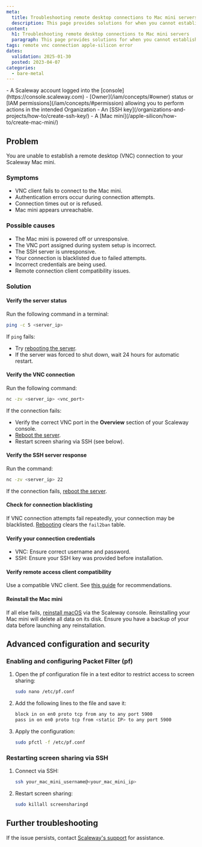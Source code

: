 ```yaml
---
meta:
  title: Troubleshooting remote desktop connections to Mac mini servers
  description: This page provides solutions for when you cannot establish a remote desktop connection to your Mac mini.
content:
  h1: Troubleshooting remote desktop connections to Mac mini servers
  paragraph: This page provides solutions for when you cannot establish a remote desktop connection to your Mac mini.
tags: remote vnc connection apple-silicon error
dates:
  validation: 2025-01-30
  posted: 2023-04-07
categories:
  - bare-metal
---
```


<Macro id="requirements" />
- A Scaleway account logged into the [console](https://console.scaleway.com)
- [Owner](/iam/concepts/#owner) status or [IAM permissions](/iam/concepts/#permission) allowing you to perform actions in the intended Organization
- An [SSH key](/organizations-and-projects/how-to/create-ssh-key/)
- A [Mac mini](/apple-silicon/how-to/create-mac-mini/)

## Problem
You are unable to establish a remote desktop (VNC) connection to your Scaleway Mac mini.

### Symptoms
- VNC client fails to connect to the Mac mini.
- Authentication errors occur during connection attempts.
- Connection times out or is refused.
- Mac mini appears unreachable.

### Possible causes
- The Mac mini is powered off or unresponsive.
- The VNC port assigned during system setup is incorrect.
- The SSH server is unresponsive.
- Your connection is blacklisted due to failed attempts.
- Incorrect credentials are being used.
- Remote connection client compatibility issues.

### Solution

#### Verify the server status
Run the following command in a terminal:
```sh
ping -c 5 <server_ip>
```
If `ping` fails:
- Try [rebooting the server](/apple-silicon/how-to/reboot-mac-mini/).
- If the server was forced to shut down, wait 24 hours for automatic restart.

#### Verify the VNC connection
Run the following command:
```sh
nc -zv <server_ip> <vnc_port>
```
If the connection fails:
- Verify the correct VNC port in the **Overview** section of your Scaleway console.
- [Reboot the server](/apple-silicon/how-to/reboot-mac-mini/).
- Restart screen sharing via SSH (see below).

#### Verify the SSH server response
Run the command:
```sh
nc -zv <server_ip> 22
```
If the connection fails, [reboot the server](/apple-silicon/how-to/reboot-mac-mini/).

#### Check for connection blacklisting
If VNC connection attempts fail repeatedly, your connection may be blacklisted. [Rebooting](/apple-silicon/how-to/reboot-mac-mini/) clears the `fail2ban` table.

#### Verify your connection credentials
- VNC: Ensure correct username and password.
- SSH: Ensure your SSH key was provided before installation.

#### Verify remote access client compatibility
Use a compatible VNC client. See [this guide](/apple-silicon/how-to/access-remote-desktop-mac-mini/#comparison-matrix-of-remote-desktop-clients) for recommendations.

#### Reinstall the Mac mini
If all else fails, [reinstall macOS](/apple-silicon/how-to/reinstall-mac-mini/) via the Scaleway console. 
<Message type="important">
  Reinstalling your Mac mini will delete all data on its disk. Ensure you have a backup of your data before launching any reinstallation.
</Message>

## Advanced configuration and security

### Enabling and configuring Packet Filter (pf)
1. Open the pf configuration file in a text editor to restrict access to screen sharing:
    ```sh
    sudo nano /etc/pf.conf
    ```
2. Add the following lines to the file and save it:
    ```sh
    block in on en0 proto tcp from any to any port 5900
    pass in on en0 proto tcp from <static IP> to any port 5900
    ```
3. Apply the configuration:
    ```sh
    sudo pfctl -f /etc/pf.conf
    ```

### Restarting screen sharing via SSH
1. Connect via SSH:
    ```sh
    ssh your_mac_mini_username@<your_mac_mini_ip>
    ```
2. Restart screen sharing:
    ```sh
    sudo killall screensharingd
    ```

## Further troubleshooting
If the issue persists, contact [Scaleway's support](https://console.scaleway.com/support) for assistance.
